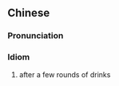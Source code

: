 {{also|酒过数巡}}
==Chinese==
{{zh-forms|s=酒过数巡}}

===Pronunciation===
{{zh-pron
|m=jiǔguòshùxún
|cat=id
}}

===Idiom===
{{zh-idiom}}

# after a few rounds of drinks